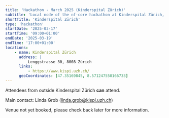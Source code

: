 ```yaml
---
title: 'Hackathon - March 2025 (Kinderspital Zürich)'
subtitle: 'Local node of the nf-core hackathon at Kinderspital Zürich, Switzerland'
shortTitle: 'Kinderspital Zürich'
type: 'hackathon'
startDate: '2025-03-17'
startTime: '09:00+01:00'
endDate: '2025-03-19'
endTime: '17:00+01:00'
locations:
    - name: Kinderspital Zürich
      address: |
          Lenggstrasse 30, 8008 Zürich
      links:
          - https://www.kispi.uzh.ch/
      geoCoordinates: [47.35169845, 8.571247550166733]
---
```


Attendees from outside Kinderspital Zürich **can** attend.

Main contact: Linda Grob ([linda.grob@kispi.uzh.ch](mailto:linda.grob@kispi.uzh.ch))

Venue not yet booked, please check back later for more information.
